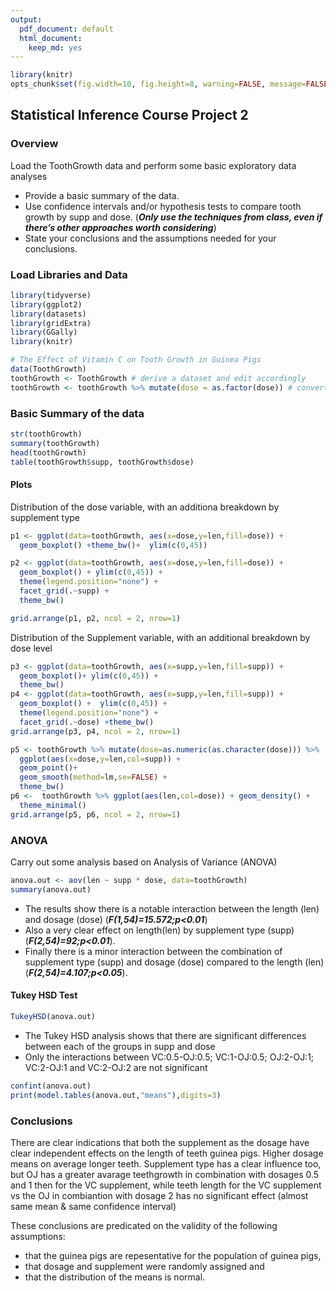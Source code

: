 ```yaml
---
output:
  pdf_document: default
  html_document:
    keep_md: yes
---
```


```r
library(knitr)
opts_chunk$set(fig.width=10, fig.height=8, warning=FALSE, message=FALSE)
```

## Statistical Inference Course Project 2

### Overview
Load the ToothGrowth data and perform some basic exploratory data analyses 

 * Provide a basic summary of the data.
 * Use confidence intervals and/or hypothesis tests to compare tooth growth by supp and dose. (***Only use the techniques from class, even if there's other approaches worth considering***)
 * State your conclusions and the assumptions needed for your conclusions. 


### Load Libraries and Data

```r
library(tidyverse)
library(ggplot2)
library(datasets)
library(gridExtra)
library(GGally)
library(knitr)
```
```r
# The Effect of Vitamin C on Tooth Growth in Guinea Pigs
data(ToothGrowth)
toothGrowth <- ToothGrowth # derive a dataset and edit accordingly
toothGrowth <- toothGrowth %>% mutate(dose = as.factor(dose)) # convert dose to factor
```


### Basic Summary of the data
```r
str(toothGrowth)
summary(toothGrowth)
head(toothGrowth)
table(toothGrowth$supp, toothGrowth$dose)
```

#### Plots

Distribution of the dose variable, with an additiona breakdown by supplement type

```r
p1 <- ggplot(data=toothGrowth, aes(x=dose,y=len,fill=dose)) +
  geom_boxplot() +theme_bw()+  ylim(c(0,45)) 

p2 <- ggplot(data=toothGrowth, aes(x=dose,y=len,fill=dose)) +
  geom_boxplot() + ylim(c(0,45)) + 
  theme(legend.position="none") + 
  facet_grid(.~supp) +
  theme_bw()

grid.arrange(p1, p2, ncol = 2, nrow=1)

```

Distribution of the Supplement variable, with an additional breakdown by dose level


```r

p3 <- ggplot(data=toothGrowth, aes(x=supp,y=len,fill=supp)) +
  geom_boxplot()+ ylim(c(0,45)) + 
  theme_bw()
p4 <- ggplot(data=toothGrowth, aes(x=supp,y=len,fill=supp)) +
  geom_boxplot() +  ylim(c(0,45)) + 
  theme(legend.position="none") + 
  facet_grid(.~dose) +theme_bw()
grid.arrange(p3, p4, ncol = 2, nrow=1)

```


```r
p5 <- toothGrowth %>% mutate(dose=as.numeric(as.character(dose))) %>%
  ggplot(aes(x=dose,y=len,col=supp)) + 
  geom_point()+ 
  geom_smooth(method=lm,se=FALSE) + 
  theme_bw()
p6 <-  toothGrowth %>% ggplot(aes(len,col=dose)) + geom_density() + 
  theme_minimal()
grid.arrange(p5, p6, ncol = 2, nrow=1)

```

### ANOVA

Carry out some analysis based on Analysis of Variance (ANOVA)
```r
anova.out <- aov(len ~ supp * dose, data=toothGrowth)
summary(anova.out)
```

* The results show there is a notable interaction between the length (len) and dosage (dose) (***F(1,54)=15.572;p<0.01***)
* Also a very clear effect on length(len) by supplement type (supp) (***F(2,54)=92;p<0.01***). 
* Finally there is a minor interaction between the combination of supplement type (supp) and dosage (dose) compared to the length (len) (***F(2,54)=4.107;p<0.05***).

#### Tukey HSD Test

```r
TukeyHSD(anova.out)
```

* The Tukey HSD  analysis shows that there are significant differences between each of the groups in supp and dose
* Only the interactions between VC:0.5-OJ:0.5; VC:1-OJ:0.5; OJ:2-OJ:1; VC:2-OJ:1 and VC:2-OJ:2  are not significant

```r
confint(anova.out)
print(model.tables(anova.out,"means"),digits=3)
```

### Conclusions

There are clear indications that both the supplement as the dosage have clear independent effects on the length of teeth guinea pigs. Higher dosage means on average longer teeth. Supplement type has a clear influence too, but OJ has a greater avarage teethgrowth in combination with dosages 0.5 and 1 then for the VC supplement, while teeth length for the VC supplement vs the OJ in combiantion with dosage 2 has no significant effect (almost same mean & same confidence interval)

These conclusions are predicated on the validity of the following assumptions:

* that the guinea pigs are repesentative for the population of guinea pigs, 
* that dosage and supplement were randomly assigned and 
* that the distribution of the means is normal.
